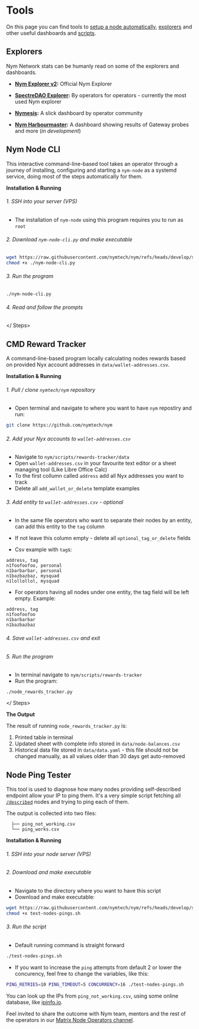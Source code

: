 

# Tools

On this page you can find tools to [setup a node automatically](#nym-node-cli), [explorers](#explorers) and other useful dashboards and [scripts](#cmd-reward-tracker).

<VarInfo />

## Explorers

Nym Network stats can be humanly read on some of the explorers and dashboards.

- **[Nym Explorer v2](https://nym.com/explorer):** Official Nym Explorer

- **[SpectreDAO Explorer](https://explorer.nym.spectredao.net/):** By operators for operators - currently the most used Nym explorer

- **[Nymesis](https://nymesis.vercel.app/):** A slick dashboard by operator community

- **[Nym Harbourmaster](https://harbourmaster.nymtech.net/):** A dashboard showing results of Gateway probes and more (*in development*)

## Nym Node CLI

This interactive command-line-based tool takes an operator through a journey of installing, configuring and starting a `nym-node` as a systemd service, doing most of the steps automatically for them.

**Installation & Running**

<Steps>

###### 1. SSH into your server (VPS)

- The installation of `nym-node` using this program requires you to run as `root`

###### 2. Download `nym-node-cli.py` and make executable

```sh
wget https://raw.githubusercontent.com/nymtech/nym/refs/heads/develop/scripts/nym-node-setup/nym-node-cli.py && \
chmod +x ./nym-node-cli.py
```

###### 3. Run the program
```
./nym-node-cli.py
```
###### 4. Read and follow the prompts
</ Steps>

## CMD Reward Tracker

A command-line-based program locally calculating nodes rewards based on provided Nyx account addresses in `data/wallet-addresses.csv`.

**Installation & Running**

<Steps>

###### 1. Pull / clone `nymtech/nym` repository

- Open terminal and navigate to where you want to have `nym` repostiry and run:
```sh
git clone https://github.com/nymtech/nym
```

###### 2. Add your Nyx accounts to `wallet-addresses.csv`

- Navigate to `nym/scripts/rewards-tracker/data`
- Open `wallet-addresses.csv` in your favourite text editor or a sheet managing tool (Like Libre Office Calc)
- To the first collumn called `address` add all Nyx addresses you want to track
- Delete all `add_wallet_or_delete` template examples

###### 3. Add entity to `wallet-addresses.csv` - optional

- In the same file operators who want to separate their nodes by an entity, can add this entity to the `tag` column
- If not leave this column empty - delete all `optional_tag_or_delete` fields

- Csv example with `tag`s:
```
address, tag
n1foofoofoo, personal
n1barbarbar, personal
n1bazbazbaz, mysquad
n1lollollol, mysquad
```
- For operators having all nodes under one entity, the tag field will be left empty. Example:
```csv
address, tag
n1foofoofoo
n1barbarbar
n1bazbazbaz
```

###### 4. Save `wallet-addresses.csv` and exit

###### 5. Run the program

- In terminal navigate to `nym/scripts/rewards-tracker`
- Run the program:
```
./node_rewards_tracker.py
```
</ Steps>

**The Output**

The result of running `node_rewards_tracker.py` is:

1. Printed table in terminal
2. Updated sheet with complete info stored in `data/node-balances.csv`
3. Historical data file stored in `data/data.yaml` - this file should not be changed manually, as all values older than 30 days get auto-removed


## Node Ping Tester

This tool is used to diagnose how many nodes providing self-described endpoint allow your IP to ping them. It's a very simple script fetching all [`/described`](https://validator.nymtech.net/api/v1/nym-nodes/described) nodes and trying to ping each of them.

The output is collected into two files:
```
  ├── ping_not_working.csv
  └── ping_works.csv
```

**Installation & Running**

<Steps>

###### 1. SSH into your node server (VPS)

###### 2. Download and make executable

- Navigate to the directory where you want to have this script
- Download and make executable:
```sh
wget https://raw.githubusercontent.com/nymtech/nym/refs/heads/develop/scripts/test-nodes-pings.sh && \
chmod +x test-nodes-pings.sh
```

###### 3. Run the script

- Default running command is straight forward
```sh
./test-nodes-pings.sh
```
- If you want to increase the `ping` attempts from default 2 or lower the concurency, feel free to change the variables, like this:
```sh
PING_RETRIES=10 PING_TIMEOUT=5 CONCURRENCY=16 ./test-nodes-pings.sh
```
</Steps>

You can look up the IPs from `ping_not_working.csv`, using some online database, like [ipinfo.io](https://ipinfo.io).

Feel invited to share the outcome with Nym team, mentors and the rest of the operators in our [Matrix Node Operators channel](https://matrix.to/#/#operators:nymtech.chat).
